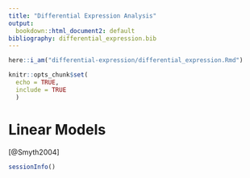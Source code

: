 ```yaml
---
title: "Differential Expression Analysis"
output:
  bookdown::html_document2: default
bibliography: differential_expression.bib
---
```


```r
here::i_am("differential-expression/differential_expression.Rmd")
```

```r
knitr::opts_chunk$set(
  echo = TRUE,
  include = TRUE
  )
```

# Linear Models

[@Smyth2004]


```r
sessionInfo()
```
